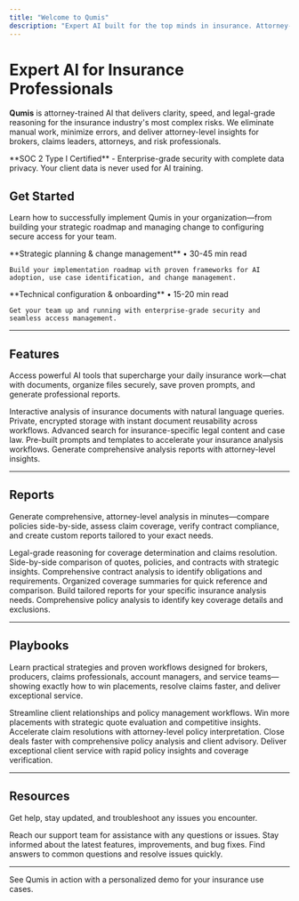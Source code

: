 ```yaml
---
title: "Welcome to Qumis"
description: "Expert AI built for the top minds in insurance. Attorney-trained AI that delivers clarity, speed, and legal-grade reasoning for the industry's most complex risks."
---
```


# Expert AI for Insurance Professionals

**Qumis** is attorney-trained AI that delivers clarity, speed, and legal-grade reasoning for the insurance industry's most complex risks. We eliminate manual work, minimize errors, and deliver attorney-level insights for brokers, claims leaders, attorneys, and risk professionals.

<Info>
  **SOC 2 Type I Certified** - Enterprise-grade security with complete data privacy. Your client data is never used for AI training.
</Info>

## Get Started

Learn how to successfully implement Qumis in your organization—from building your strategic roadmap and managing change to configuring secure access for your team.

<Columns cols={2}>
  <Card title="Step 1: Plan Your Strategy" icon="lightbulb" href="/get-started/foundations-for-success/implementing-ai">
    **Strategic planning & change management** • 30-45 min read

    Build your implementation roadmap with proven frameworks for AI adoption, use case identification, and change management.
  </Card>
  <Card title="Step 2: Configure Your Environment" icon="key" href="/get-started/setup-and-access/single-sign-on">
    **Technical configuration & onboarding** • 15-20 min read

    Get your team up and running with enterprise-grade security and seamless access management.
  </Card>
</Columns>

---

## Features

Access powerful AI tools that supercharge your daily insurance work—chat with documents, organize files securely, save proven prompts, and generate professional reports.

<Columns cols={3}>
  <Card title="Chats" icon="message-square-text" href="/features/chats">
    Interactive analysis of insurance documents with natural language queries.
  </Card>
  <Card title="Document Vault" icon="vault" href="/features/document-vault">
    Private, encrypted storage with instant document reusability across workflows.
  </Card>
  <Card title="Legal Search" icon="search" href="/features/legal-search">
    Advanced search for insurance-specific legal content and case law.
  </Card>
  <Card title="Prompt Library" icon="library" href="/features/prompt-library">
    Pre-built prompts and templates to accelerate your insurance analysis workflows.
  </Card>
  <Card title="Reports" icon="file-text" href="/features/reports">
    Generate comprehensive analysis reports with attorney-level insights.
  </Card>
</Columns>

---

## Reports

Generate comprehensive, attorney-level analysis in minutes—compare policies side-by-side, assess claim coverage, verify contract compliance, and create custom reports tailored to your exact needs.

<Columns cols={2}>
  <Card title="Claims" icon="gavel" href="/reports/claims">
    Legal-grade reasoning for coverage determination and claims resolution.
  </Card>
  <Card title="Comparisons" icon="files" href="/reports/comparisons">
    Side-by-side comparison of quotes, policies, and contracts with strategic insights.
  </Card>
  <Card title="Contract Review" icon="file-signature" href="/reports/contract-review">
    Comprehensive contract analysis to identify obligations and requirements.
  </Card>
  <Card title="Coverage Table" icon="table" href="/reports/coverage-table">
    Organized coverage summaries for quick reference and comparison.
  </Card>
  <Card title="Custom Reports" icon="chart-bar" href="/reports/custom-reports">
    Build tailored reports for your specific insurance analysis needs.
  </Card>
  <Card title="Policy Analysis" icon="file-search" href="/reports/policy-analysis">
    Comprehensive policy analysis to identify key coverage details and exclusions.
  </Card>
</Columns>

---

## Playbooks

Learn practical strategies and proven workflows designed for brokers, producers, claims professionals, account managers, and service teams—showing exactly how to win placements, resolve claims faster, and deliver exceptional service.

<Columns cols={3}>
  <Card title="Account Managers" icon="user-tie" href="/playbooks/for-account-managers">
    Streamline client relationships and policy management workflows.
  </Card>
  <Card title="Brokers" icon="handshake" href="/playbooks/for-brokers">
    Win more placements with strategic quote evaluation and competitive insights.
  </Card>
  <Card title="Claims Professionals" icon="clipboard-check" href="/playbooks/for-claims-professionals">
    Accelerate claim resolutions with attorney-level policy interpretation.
  </Card>
  <Card title="Producers" icon="users" href="/playbooks/for-producers">
    Close deals faster with comprehensive policy analysis and client advisory.
  </Card>
  <Card title="Service Teams" icon="headset" href="/playbooks/for-service-teams">
    Deliver exceptional client service with rapid policy insights and coverage verification.
  </Card>
</Columns>

---

## Resources

Get help, stay updated, and troubleshoot any issues you encounter.

<Columns cols={3}>
  <Card title="Contact Support" icon="life-ring" href="/resources/contact-support">
    Reach our support team for assistance with any questions or issues.
  </Card>
  <Card title="Product Updates & Release Notes" icon="rocket" href="/resources/product-updates-and-release-notes">
    Stay informed about the latest features, improvements, and bug fixes.
  </Card>
  <Card title="Troubleshooting & FAQs" icon="circle-question" href="/resources/troubleshooting-and-faqs">
    Find answers to common questions and resolve issues quickly.
  </Card>
</Columns>

---

<Card title="Request a Demo" icon="calendar" href="https://calendly.com/qumis-dan/demo?background_color=f1f0ed&text_color=242423&primary_color=4c94fb">
  See Qumis in action with a personalized demo for your insurance use cases.
</Card>